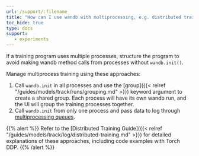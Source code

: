 ```yaml
---
url: /support/:filename
title: "How can I use wandb with multiprocessing, e.g. distributed training?"
toc_hide: true
type: docs
support:
   - experiments
---
```

If a training program uses multiple processes, structure the program to avoid making wandb method calls from processes without `wandb.init()`. 

Manage multiprocess training using these approaches:

1. Call `wandb.init` in all processes and use the [group]({{< relref "/guides/models/track/runs/grouping.md" >}}) keyword argument to create a shared group. Each process will have its own wandb run, and the UI will group the training processes together.
2. Call `wandb.init` from only one process and pass data to log through [multiprocessing queues](https://docs.python.org/3/library/multiprocessing.html#exchanging-objects-between-processes).

{{% alert %}}
Refer to the [Distributed Training Guide]({{< relref "/guides/models/track/log/distributed-training.md" >}}) for detailed explanations of these approaches, including code examples with Torch DDP.
{{% /alert %}}